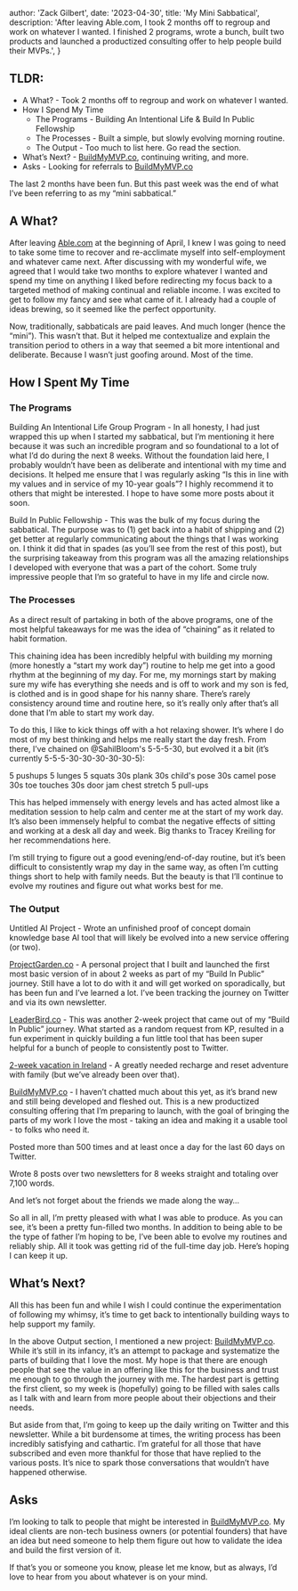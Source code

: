 
  author: 'Zack Gilbert',
  date: '2023-04-30',
  title: 'My Mini Sabbatical',
  description:
    'After leaving Able.com, I took 2 months off to regroup and work on whatever I wanted. I finished 2 programs, wrote a bunch, built two products and launched a productized consulting offer to help people build their MVPs.',
}


## TLDR:
* A What? - Took 2 months off to regroup and work on whatever I wanted.
* How I Spend My Time
  * The Programs - Building An Intentional Life & Build In Public Fellowship
  * The Processes - Built a simple, but slowly evolving morning routine.
  * The Output - Too much to list here. Go read the section.
* What’s Next? - [BuildMyMVP.co](https://buildmymvp.co), continuing writing, and more.
* Asks - Looking for referrals to [BuildMyMVP.co](https://buildmymvp.co)

The last 2 months have been fun. But this past week was the end of what I’ve been referring to as my “mini sabbatical.”

## A What?
After leaving [Able.com](https://able.com) at the beginning of April, I knew I was going to need to take some time to recover and re-acclimate myself into self-employment and whatever came next. After discussing with my wonderful wife, we agreed that I would take two months to explore whatever I wanted and spend my time on anything I liked before redirecting my focus back to a targeted method of making continual and reliable income. I was excited to get to follow my fancy and see what came of it. I already had a couple of ideas brewing, so it seemed like the perfect opportunity.

Now, traditionally, sabbaticals are paid leaves. And much longer (hence the “mini”). This wasn’t that. But it helped me contextualize and explain the transition period to others in a way that seemed a bit more intentional and deliberate. Because I wasn’t just goofing around. Most of the time.

## How I Spent My Time

### The Programs
Building An Intentional Life Group Program - In all honesty, I had just wrapped this up when I started my sabbatical, but I’m mentioning it here because it was such an incredible program and so foundational to a lot of what I’d do during the next 8 weeks. Without the foundation laid here, I probably wouldn’t have been as deliberate and intentional with my time and decisions. It helped me ensure that I was regularly asking “Is this in line with my values and in service of my 10-year goals”? I highly recommend it to others that might be interested. I hope to have some more posts about it soon.

Build In Public Fellowship - This was the bulk of my focus during the sabbatical. The purpose was to (1) get back into a habit of shipping and (2) get better at regularly communicating about the things that I was working on. I think it did that in spades (as you’ll see from the rest of this post), but the surprising takeaway from this program was all the amazing relationships I developed with everyone that was a part of the cohort. Some truly impressive people that I’m so grateful to have in my life and circle now.

### The Processes
As a direct result of partaking in both of the above programs, one of the most helpful takeaways for me was the idea of “chaining” as it related to habit formation.

This chaining idea has been incredibly helpful with building my morning (more honestly a “start my work day”) routine to help me get into a good rhythm at the beginning of my day. For me, my mornings start by making sure my wife has everything she needs and is off to work and my son is fed, is clothed and is in good shape for his nanny share. There’s rarely consistency around time and routine here, so it’s really only after that’s all done that I’m able to start my work day.

To do this, I like to kick things off with a hot relaxing shower. It’s where I do most of my best thinking and helps me really start the day fresh. From there, I’ve chained on @SahilBloom's 5-5-5-30, but evolved it a bit (it’s currently 5-5-5-30-30-30-30-30-5):

5 pushups
5 lunges
5 squats
30s plank
30s child's pose
30s camel pose
30s toe touches
30s door jam chest stretch
5 pull-ups

This has helped immensely with energy levels and has acted almost like a meditation session to help calm and center me at the start of my work day. It’s also been immensely helpful to combat the negative effects of sitting and working at a desk all day and week. Big thanks to Tracey Kreiling for her recommendations here.

I’m still trying to figure out a good evening/end-of-day routine, but it’s been difficult to consistently wrap my day in the same way, as often I’m cutting things short to help with family needs. But the beauty is that I’ll continue to evolve my routines and figure out what works best for me.

### The Output
Untitled AI Project - Wrote an unfinished proof of concept domain knowledge base AI tool that will likely be evolved into a new service offering (or two).

[ProjectGarden.co](https://projectgarden.co) - A personal project that I built and launched the first most basic version of in about 2 weeks as part of my “Build In Public” journey. Still have a lot to do with it and will get worked on sporadically, but has been fun and I’ve learned a lot. I’ve been tracking the journey on Twitter and via its own newsletter.

[LeaderBird.co](https://leaderbird.co) - This was another 2-week project that came out of my “Build In Public” journey. What started as a random request from KP, resulted in a fun experiment in quickly building a fun little tool that has been super helpful for a bunch of people to consistently post to Twitter.

[2-week vacation in Ireland](https://zackgilbert.substack.com/p/what-i-did-on-my-spring-break) - A greatly needed recharge and reset adventure with family (but we’ve already been over that).

[BuildMyMVP.co](https://buildmymvp.co) - I haven’t chatted much about this yet, as it’s brand new and still being developed and fleshed out. This is a new productized consulting offering that I’m preparing to launch, with the goal of bringing the parts of my work I love the most - taking an idea and making it a usable tool - to folks who need it.

Posted more than 500 times and at least once a day for the last 60 days on Twitter.

Wrote 8 posts over two newsletters for 8 weeks straight and totaling over 7,100 words.

And let’s not forget about the friends we made along the way…

So all in all, I’m pretty pleased with what I was able to produce. As you can see, it’s been a pretty fun-filled two months. In addition to being able to be the type of father I’m hoping to be, I’ve been able to evolve my routines and reliably ship. All it took was getting rid of the full-time day job. Here’s hoping I can keep it up.

## What’s Next?
All this has been fun and while I wish I could continue the experimentation of following my whimsy, it’s time to get back to intentionally building ways to help support my family.

In the above Output section, I mentioned a new project: [BuildMyMVP.co](https://buildmymvp.co). While it’s still in its infancy, it’s an attempt to package and systematize the parts of building that I love the most. My hope is that there are enough people that see the value in an offering like this for the business and trust me enough to go through the journey with me. The hardest part is getting the first client, so my week is (hopefully) going to be filled with sales calls as I talk with and learn from more people about their objections and their needs.

But aside from that, I’m going to keep up the daily writing on Twitter and this newsletter. While a bit burdensome at times, the writing process has been incredibly satisfying and cathartic. I’m grateful for all those that have subscribed and even more thankful for those that have replied to the various posts. It’s nice to spark those conversations that wouldn’t have happened otherwise.

## Asks
I’m looking to talk to people that might be interested in [BuildMyMVP.co](https://buildmymvp.co). My ideal clients are non-tech business owners (or potential founders) that have an idea but need someone to help them figure out how to validate the idea and build the first version of it.

If that’s you or someone you know, please let me know, but as always, I’d love to hear from you about whatever is on your mind.
